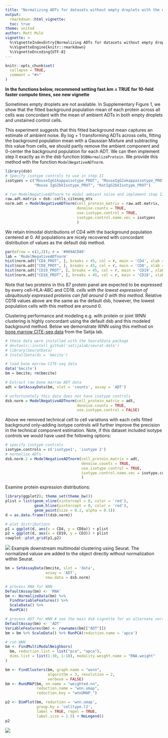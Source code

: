 ```yaml
---
title: "Normalizing ADTs for datasets without empty droplets with the dsb function ModelNegativeADTnorm"
output: 
  rmarkdown::html_vignette:
  toc: true
theme: united
author: Matt Mulè
vignette: >
  %\VignetteIndexEntry{Normalizing ADTs for datasets without empty droplets with the dsb function ModelNegativeADTnorm}
  %\VignetteEngine{knitr::rmarkdown}
  %\VignetteEncoding{UTF-8}
---
```


```r
knitr::opts_chunk$set(
  collapse = TRUE,
  comment = "#>"
)
```


**In the functions below, recommend setting fast.km = TRUE for 10-fold faster compute times, see new vignette**  

Sometimes empty droplets are not available. In Supplementary Figure 1, we show that the fitted background population mean of each protein across all cells was concordant with the mean of ambient ADTs in both empty droplets and unstained control cells.  

This experiment suggests that this fitted background mean captures an estimate of ambient noise. By log + 1 transforming ADTs across cells, fitting the background population mean with a Gaussian Mixture and subtracting this value from cells, we should partly remove the ambient component and 0-center the background population for each ADT. We can then implement step II exactly as in the dsb function `DSBNormalizeProtein`. We provide this method with the function `ModelNegativeADTnorm`. 

```r
library(dsb)
# Specify isotype controls to use in step II 
isotypes = c("MouseIgG1kappaisotype_PROT", "MouseIgG2akappaisotype_PROT", 
             "Mouse IgG2bkIsotype_PROT", "RatIgG2bkIsotype_PROT")

# run ModelNegativeADTnorm to model ambient noise and implement step II
raw.adt.matrix = dsb::cells_citeseq_mtx
norm.adt = ModelNegativeADTnorm(cell_protein_matrix = raw.adt.matrix,
                                denoise.counts = TRUE,
                                use.isotype.control = TRUE,
                                isotype.control.name.vec = isotypes
                                )

```

We retain trimodal distributions of CD4 with the background population centered at 0. All populations are nicely recovered with concordant distribution of values as the default dsb method.  


```r
par(mfrow = c(2,2)); r = '#009ACD80'
lab = 'ModelNegativeADTnorm'
hist(norm.adt["CD4_PROT", ], breaks = 45, col = r, main = 'CD4', xlab = lab)
hist(norm.adt["CD8_PROT", ], breaks = 45, col = r, main = 'CD8', xlab = lab)
hist(norm.adt["CD19_PROT", ], breaks = 45, col = r, main = 'CD19', xlab = lab)
hist(norm.adt["CD18_PROT", ], breaks = 45, col = r, main = 'CD18', xlab = lab)
```

Note that two proteins in this 87 protein panel are expected to be expressed by every cell--HLA-ABC and CD18. *cells with the lowest expression of ubiquitously expressed proteins can fall around 0 with this method*. Relative CD18 values above are the same as the default dsb, however, the lowest population cells with this method are around 0.  

Clustering performance and modeling e.g. with protein or joint WNN clustering is highly concordant using the default dsb and this modeled background method. Below we demonstrate WNN using this method on [bone marrow CITE-seq data](https://www.sciencedirect.com/science/article/pii/S0092867419305598?via%3Dihub) from the Satija lab. 

```r
# these data were installed with the SeuratData package
# devtools::install_github('satijalab/seurat-data')
# library(SeuratData)
# InstallData(ds = 'bmcite')

# load bone marrow CITE-seq data
data('bmcite')
bm = bmcite; rm(bmcite)

# Extract raw bone marrow ADT data 
adt = GetAssayData(bm, slot = 'counts', assay = 'ADT')

# unfortunately this data does not have isotype controls
dsb.norm = ModelNegativeADTnorm(cell_protein_matrix = adt, 
                                denoise.counts = TRUE,
                                use.isotype.control = FALSE)
```

Above we removed technical cell to cell variations with each cells fitted background only--adding isotype controls will further improve the precision in the technical component estimation. Note, if this dataset included isotype controls we would have used the following options: 

```r

# specify isotype controls 
isotype.controls = c('isotype1', 'isotype 2')
# normalize ADTs
dsb.norm.2 = ModelNegativeADTnorm(cell_protein_matrix = adt,
                                  denoise.counts = TRUE, 
                                  use.isotype.control = TRUE, 
                                  isotype.control.name.vec = isotype.controls
                                  )
```

Examine protein expression distributions:   

```r
library(ggplot2); theme_set(theme_bw())
plist = list(geom_vline(xintercept = 0, color = 'red'), 
             geom_hline(yintercept = 0, color = 'red'), 
             geom_point(size = 0.2, alpha = 0.1))
d = as.data.frame(t(dsb.norm))

# plot distributions
p1 = ggplot(d, aes(x = CD4, y = CD8a)) + plist
p2 = ggplot(d, aes(x = CD19, y = CD3)) + plist
cowplot::plot_grid(p1,p2)

```
<img src="../man/figures/vignette/dists.png" />
Example downstream multimodal clustering using Seurat. The normalized valuse are added to the object directly without normalization within Seurat.   

```r
bm = SetAssayData(bmcite, slot = 'data', 
                  assay = 'ADT', 
                  new.data = dsb.norm)

# process RNA for WNN 
DefaultAssay(bm) <- 'RNA'
bm <- NormalizeData(bm) %>% 
  FindVariableFeatures() %>% 
  ScaleData() %>% 
  RunPCA()

# process ADT for WNN # see the main dsb vignette for an alternate version
DefaultAssay(bm) <- 'ADT'
VariableFeatures(bm) <- rownames(bm[["ADT"]])
bm = bm %>% ScaleData() %>% RunPCA(reduction.name = 'apca')

# run WNN 
bm <- FindMultiModalNeighbors(
  bm, reduction.list = list("pca", "apca"), 
  dims.list = list(1:30, 1:18), modality.weight.name = "RNA.weight"
)

bm <- FindClusters(bm, graph.name = "wsnn",
                   algorithm = 3, resolution = 2, 
                   verbose = FALSE)
bm <- RunUMAP(bm, nn.name = "weighted.nn", 
              reduction.name = "wnn.umap", 
              reduction.key = "wnnUMAP_")

p2 <- DimPlot(bm, reduction = 'wnn.umap', 
              group.by = 'celltype.l2',
              label = TRUE, repel = TRUE,
              label.size = 2.5) + NoLegend()
p2
```
<img src="../man/figures/vignette/wnn.png" />






